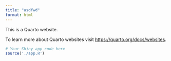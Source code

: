 ```yaml
---
title: "asdfwd"
format: html
---
```


This is a Quarto website.

To learn more about Quarto websites visit <https://quarto.org/docs/websites>.

```r
# Your Shiny app code here
source('./app.R')
```
